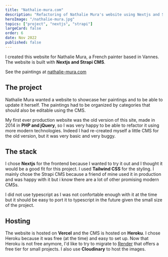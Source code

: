 ```yaml
---
title: "Nathalie-mura.com"
description: "Refactoring of Nathalie Mura's website using Nextjs and Strapi CMS."
heroImage: "/nathalie-mura.jpg"
topics: ["project", "nextjs", "strapi"]
largeCard: false
order: 6
date: Nov 2022
published: false
---
```


I created this website for Nathalie Mura, a French painter based in Vannes. The website is built with **Nextjs and Strapi CMS**.

See the paintings at [nathalie-mura.com](https://nathalie-mura.com)

## The project

Nathalie Mura wanted a website to showcase her paintings and to be able to update it herself. The paintings had to be organized by categories that should also be editable using the CMS.

My first ever production website was the old version of this site, made in 2014 in **PHP and jQuery**, so I was very happy to be able to refactor it using more modern technologies. Indeed I had re-created myself a little CMS for the old version, but it was very basic and very buggy.

## The stack

I chose **Nextjs** for the frontend because I wanted to try it out and I thought it would be a good fit for this project. I used **Tailwind CSS** for the styling. I mainly chose the Strapi CMS because a friend of mine used it in production and was happy with it but i know there are a lot of other promising modern CMSs.

I did not use typescript as I was not confortable enough with it at the time but it should be easy to port it to typescript in the future given the small size of the project.

## Hosting

The website is hosted on **Vercel** and the CMS is hosted on **Heroku**.
I chose Heroku because it was free (at the time) and easy to set up. Now that Heroku is not free anymore, I'd like to try to migrate to [Render](https://render.com) that offers a free tier for small projects.
I also use **Cloudinary** to host the images.
